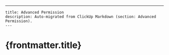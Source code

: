 ---
    title: Advanced Permission
    description: Auto-migrated from ClickUp Markdown (section: Advanced Permission).
    ---

# {frontmatter.title}


